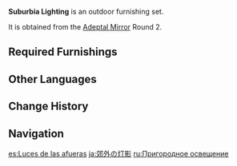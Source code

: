 {{Furnishing Infobox
|id             = 350006
|image          = Furnishing Set Suburbia Lighting Display.png
|category       = Outdoor Set
|subcategory    = Set
|quality        = 4
|adeptal_energy = 180
|load           = 455
|description    = Street lights and fences that stand under the trees. These Evil-Repelling Lanterns will allow those who walk about at night some peace of mind.
|blueprint      = Adeptal Mirror
|adeptal mirror = 2
}}
'''Suburbia Lighting''' is an outdoor furnishing set.

It is obtained from the [[Adeptal Mirror]] Round 2.

==Required Furnishings==
{{Recipe
|type = Furnishing Set
|"The Color of the Wind" = 1
|Weathered Bamboo Fence = 2
|"Green Fountain" = 2
|Evil-Repelling Lantern: All-Around Lighting = 1
|sort = "The Color of the Wind";Weathered Bamboo Fence;"Green Fountain";Evil-Repelling Lantern: All-Around Lighting
|yield = 0
}}

==Other Languages==
{{Other Languages
|en      = Suburbia Lighting
|zhs     = 郊野的灯影
|zhs_rm  = Jiāoyě de Dēngyǐng
|zht     = 郊野的燈影
|zht_rm  = Jiāoyě de Dēngyǐng
|zh_tl   = Suburban Light and Shadow
|ja      = 郊外の灯影
|ja_rm   = Kougai no Touei
|ja_tl   = Flickering Light in the Suburbs
|ko      = 야외의 등불 그림자
|ko_rm   = Ya'oe-ui Deungbul Geurimja
|ko_tl   = Outdoor Lantern Shadows
|es      = Luces de las afueras
|es_tl   = Lights of the Outskirts
|fr      = Éclairage public
|fr_tl   = Street Lighting
|ru      = Пригородное освещение
|ru_tl   = Suburbian Lighting
|th      = เงาโคมไฟในชนบท
|th_rm   = 
|th_tl   = 
|vi      = Ánh Đèn Ngoại Ô
|vi_tl   = 
|de      = Vorstadtbeleuchtung
|de_tl   = Suburbia Lighting
|id      = Penerangan di Pedesaan
|id_tl   = Lighting in the Village
|pt      = Iluminação do Subúrbio
|pt_tl   = 
|tr      = Sokak Işıkları
|tr_tl   = 
|it      = Illuminazione pubblica
|it_tl   = 
}}

==Change History==
{{Change History|1.5}}

==Navigation==
{{Furnishing Navbox/Sets|type=regular}}

[[es:Luces de las afueras]]
[[ja:郊外の灯影]]
[[ru:Пригородное освещение]]